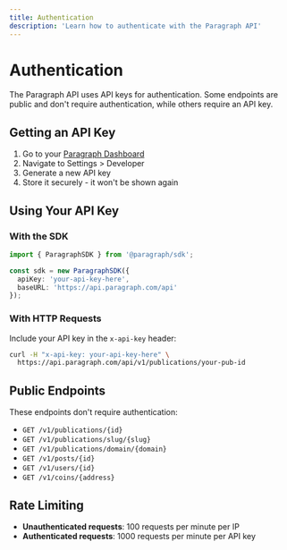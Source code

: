 ```yaml
---
title: Authentication
description: 'Learn how to authenticate with the Paragraph API'
---
```


# Authentication

The Paragraph API uses API keys for authentication. Some endpoints are public and don't require authentication, while others require an API key.

## Getting an API Key

1. Go to your [Paragraph Dashboard](https://paragraph.com)
2. Navigate to Settings > Developer
3. Generate a new API key
4. Store it securely - it won't be shown again

## Using Your API Key

### With the SDK

```typescript
import { ParagraphSDK } from '@paragraph/sdk';

const sdk = new ParagraphSDK({
  apiKey: 'your-api-key-here',
  baseURL: 'https://api.paragraph.com/api'
});
```

### With HTTP Requests

Include your API key in the `x-api-key` header:

```bash
curl -H "x-api-key: your-api-key-here" \
  https://api.paragraph.com/api/v1/publications/your-pub-id
```

## Public Endpoints

These endpoints don't require authentication:

- `GET /v1/publications/{id}`
- `GET /v1/publications/slug/{slug}`
- `GET /v1/publications/domain/{domain}`
- `GET /v1/posts/{id}`
- `GET /v1/users/{id}`
- `GET /v1/coins/{address}`

## Rate Limiting

- **Unauthenticated requests**: 100 requests per minute per IP
- **Authenticated requests**: 1000 requests per minute per API key